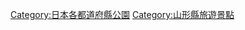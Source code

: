 {{Template:Category:都道府縣|公園}}
{{Commonscat|Parks in Yamagata prefecture}}
[[Category:日本各都道府縣公園|Category:日本各都道府縣公園]]

[[Category:山形縣旅遊景點|Category:山形縣旅遊景點]]